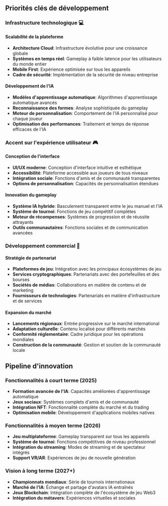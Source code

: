 ## Priorités clés de développement

### Infrastructure technologique 💻

#### Scalabilité de la plateforme
- **Architecture Cloud**: Infrastructure évolutive pour une croissance globale
- **Systèmes en temps réel**: Gameplay à faible latence pour les utilisateurs du monde entier
- **Mobile First**: Expérience optimisée sur tous les appareils
- **Cadre de sécurité**: Implémentation de la sécurité de niveau entreprise

#### Développement de l'IA
- **Modèles d'apprentissage automatique**: Algorithmes d'apprentissage automatique avancés
- **Reconnaissance des formes**: Analyse sophistiquée du gameplay
- **Moteur de personnalisation**: Comportement de l'IA personnalisé pour chaque joueur
- **Optimisation des performances**: Traitement et temps de réponse efficaces de l'IA

### Accent sur l'expérience utilisateur 🎮

#### Conception de l'interface
- **UI/UX moderne**: Conception d'interface intuitive et esthétique
- **Accessibilité**: Plateforme accessible aux joueurs de tous niveaux
- **Intégration sociale**: Fonctions d'amis et de communauté transparentes
- **Options de personnalisation**: Capacités de personnalisation étendues

#### Innovation du gameplay
- **Système IA hybride**: Basculement transparent entre le jeu manuel et l'IA
- **Système de tournoi**: Fonctions de jeu compétitif complètes
- **Moteur de récompenses**: Systèmes de progression et de réussite attrayants
- **Outils communautaires**: Fonctions sociales et de communication avancées

### Développement commercial 🤝

#### Stratégie de partenariat
- **Plateformes de jeu**: Intégration avec les principaux écosystèmes de jeu
- **Services cryptographiques**: Partenariats avec des portefeuilles et des bourses
- **Sociétés de médias**: Collaborations en matière de contenu et de marketing
- **Fournisseurs de technologies**: Partenariats en matière d'infrastructure et de services

#### Expansion du marché
- **Lancements régionaux**: Entrée progressive sur le marché international
- **Adaptation culturelle**: Contenu localisé pour différents marchés
- **Conformité réglementaire**: Cadre juridique pour les opérations mondiales
- **Construction de la communauté**: Gestion et soutien de la communauté locale

## Pipeline d'innovation

### Fonctionnalités à court terme (2025)
- **Formation avancée de l'IA**: Capacités améliorées d'apprentissage automatique
- **Jeux sociaux**: Systèmes complets d'amis et de communauté
- **Intégration NFT**: Fonctionnalité complète du marché et du trading
- **Optimisation mobile**: Développement d'applications mobiles natives

### Fonctionnalités à moyen terme (2026)
- **Jeu multiplateforme**: Gameplay transparent sur tous les appareils
- **Système de tournoi**: Fonctions compétitives de niveau professionnel
- **Intégration du streaming**: Modes de streaming et de spectateur intégrés
- **Support VR/AR**: Expériences de jeu de nouvelle génération

### Vision à long terme (2027+)
- **Championnats mondiaux**: Série de tournois internationaux
- **Marché de l'IA**: Échange et partage d'avatars IA entraînés
- **Jeux Blockchain**: Intégration complète de l'écosystème de jeu Web3
- **Intégration du métavers**: Expériences virtuelles et sociales